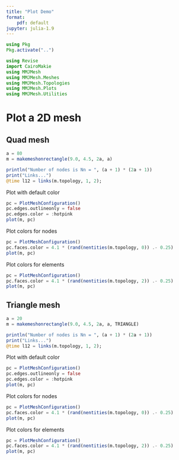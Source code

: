 ```yaml
---
title: "Plot Demo"
format: 
    pdf: default
jupyter: julia-1.9    
---
```


```julia
using Pkg
Pkg.activate("..")

using Revise
import CairoMakie
using MMJMesh
using MMJMesh.Meshes
using MMJMesh.Topologies
using MMJMesh.Plots
using MMJMesh.Utilities
```

# Plot a 2D mesh

## Quad mesh

```julia
a = 80
m = makemeshonrectangle(9.0, 4.5, 2a, a)

println("Number of nodes is Nn = ", (a + 1) * (2a + 1))
print("Links...")
@time l12 = links(m.topology, 1, 2);
```

Plot with default color

```julia
pc = PlotMeshConfiguration()
pc.edges.outlineonly = false
pc.edges.color = :hotpink
plot(m, pc)
```

Plot colors for nodes

```julia
pc = PlotMeshConfiguration()
pc.faces.color = 4.1 * (rand(nentities(m.topology, 0)) .- 0.25)
plot(m, pc)
```

Plot colors for elements

```julia
pc = PlotMeshConfiguration()
pc.faces.color = 4.1 * (rand(nentities(m.topology, 2)) .- 0.25)
plot(m, pc)
```

## Triangle mesh

```julia
a = 20
m = makemeshonrectangle(9.0, 4.5, 2a, a, TRIANGLE)

println("Number of nodes is Nn = ", (a + 1) * (2a + 1))
print("Links...")
@time l12 = links(m.topology, 1, 2);
```

Plot with default color

```julia
pc = PlotMeshConfiguration()
pc.edges.outlineonly = false
pc.edges.color = :hotpink
plot(m, pc)
```

Plot colors for nodes

```julia
pc = PlotMeshConfiguration()
pc.faces.color = 4.1 * (rand(nentities(m.topology, 0)) .- 0.25)
plot(m, pc)
```

Plot colors for elements

```julia
pc = PlotMeshConfiguration()
pc.faces.color = 4.1 * (rand(nentities(m.topology, 2)) .- 0.25)
plot(m, pc)
```
